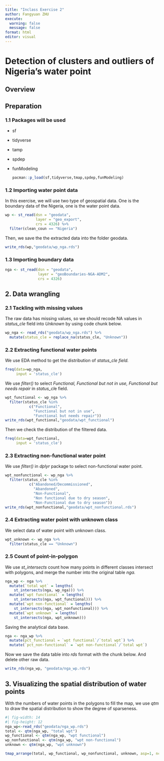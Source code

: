 ```yaml
---
title: "Inclass Exercise 2"
author: Fangyuan ZHU
execute: 
  warning: false
  message: false
format: html
editor: visual
---
```


# Detection of clusters and outliers of Nigeria's water point

## Overview

## Preparation

### 1.1 Packages will be used

-   sf

-   tidyverse

-   tamp

-   spdep

-   funModeling

    ```r
    pacman::p_load(sf,tidyverse,tmap,spdep,funModeling)
    ```

### 1.2 Importing water point data

In this exercise, we will use two type of geospatial data. One is the boundary data of the Nigeria, one is the water point data.

```r
wp <- st_read(dsn = "geodata",
              layer = "geo_export",
              crs = 4326) %>%
  filter(clean_coun == "Nigeria")
```

Then, we save the the extracted data into the folder geodata.

```r
write_rds(wp,"geodata/wp_nga.rds")
```

### 1.3 Importing boundary data

```r
nga <- st_read(dsn = "geodata",
               layer = "geoBoundaries-NGA-ADM2",
               crs = 4326)
```

## 2. Data wrangling

### 2.1 Tackling with missing values

The raw data has missing values, so we should recode NA values in *status_cle* field into *Unknown* by using code chunk below.

```r
wp_nga <- read_rds("geodata/wp_nga.rds") %>%
  mutate(status_cle = replace_na(status_cle, "Unknown"))
```

### 2.2 Extracting functional water points

We use EDA method to get the distribution of *status_cle field.*

```r
freq(data=wp_nga, 
     input = 'status_cle')
```

We use *filter()* to select *Functional, Functional but not in use, Functional but needs repair* in *status_cl*e field.

```r
wpt_functional <- wp_nga %>%
  filter(status_cle %in%
           c("Functional", 
             "Functional but not in use",
             "Functional but needs repair"))
write_rds(wpt_functional,"geodata/wpt_functional")
```

Then we check the distribution of the filtered data.

```r
freq(data=wpt_functional, 
     input = 'status_cle')
```

### 2.3 Extracting non-functional water point

We use *filter()* in *dplyr* package to select non-functional water point.

```r
wpt_nonfunctional <- wp_nga %>%
  filter(status_cle %in%
           c("Abandoned/Decommissioned", 
             "Abandoned",
             "Non-Functional",
             "Non functional due to dry season",
             "Non-Functional due to dry season"))
write_rds(wpt_nonfunctional,"geodata/wpt_nonfunctional.rds")
```

### 2.4 Extracting water point with unknown class

We select data of water point with unknown class.

```r
wpt_unknown <- wp_nga %>%
  filter(status_cle == "Unknown")
```

### 2.5 Count of point-in-polygon

We use *st_intersects* count how many points in different classes intersect with polygons, and merge the number into the original table *nga.*

```r
nga_wp <- nga %>% 
  mutate(`total wpt` = lengths(
    st_intersects(nga, wp_nga))) %>%
  mutate(`wpt functional` = lengths(
    st_intersects(nga, wpt_functional))) %>%
  mutate(`wpt non-functional` = lengths(
    st_intersects(nga, wpt_nonfunctional))) %>%
  mutate(`wpt unknown` = lengths(
    st_intersects(nga, wpt_unknown)))
```

Saving the analytical data base.

```r
nga <- nga_wp %>%
  mutate(pct_functional = `wpt functional`/`total wpt`) %>%
  mutate(`pct_non-functional` = `wpt non-functional`/`total wpt`)
```

Now we save the data table into *rds* format with the chunk below. And delete other raw data.

```r
write_rds(nga_wp, "geodata/nga_wp.rds")
```

## 3. Visualizing the spatial distribution of water points

With the numbers of water points in the polygons to fill the map, we use *qtm* to draw the spatial distribution to show the degree of sparseness.

```r
#| fig-width: 14
#| fig-height: 12
nga_wp<-read_rds("geodata/nga_wp.rds")
total <- qtm(nga_wp, "total wpt")
wp_functional <- qtm(nga_wp, "wpt functional")
wp_nonfunctional <- qtm(nga_wp, "wpt non-functional")
unknown <- qtm(nga_wp, "wpt unknown")

tmap_arrange(total, wp_functional, wp_nonfunctional, unknown, asp=1, ncol=2)


```
